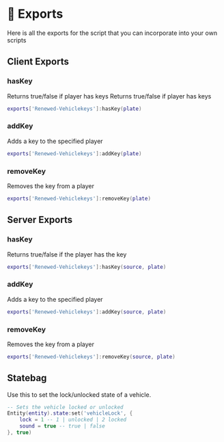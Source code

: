 # 🚙 Exports

Here is all the exports for the script that you can incorporate into your own scripts


## Client Exports

### hasKey
Returns true/false if player has keys
Returns true/false if player has keys

```lua copy
exports['Renewed-Vehiclekeys']:hasKey(plate)
```

### addKey

Adds a key to the specified player

``` lua copy
exports['Renewed-Vehiclekeys']:addKey(plate)
```

### removeKey
Removes the key from a player

``` lua copy
exports['Renewed-Vehiclekeys']:removeKey(plate)
```

## Server Exports

### hasKey

Returns true/false if the player has the key

``` lua copy
exports['Renewed-Vehiclekeys']:hasKey(source, plate)
```

### addKey

Adds a key to the specified player

``` lua copy
exports['Renewed-Vehiclekeys']:addKey(source, plate)
```

### removeKey

Removes the key from a player

```lua copy
exports['Renewed-Vehiclekeys']:removeKey(source, plate)
```

## Statebag

Use this to set the lock/unlocked state of a vehicle.

```lua copy
-- Sets the vehicle locked or unlocked
Entity(entity).state:set('vehicleLock', {
    lock = 1 -- 1 | unlocked | 2 locked
    sound = true -- true | false
}, true)
```